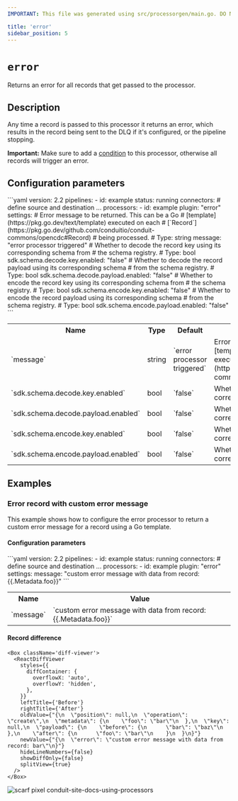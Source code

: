 ```yaml
---
IMPORTANT: This file was generated using src/processorgen/main.go. DO NOT EDIT.

title: 'error'
sidebar_position: 5
---
```



# `error`

Returns an error for all records that get passed to the processor.

## Description

Any time a record is passed to this processor it returns an error,
which results in the record being sent to the DLQ if it's configured, or the pipeline stopping.

**Important:** Make sure to add a [condition](https://conduit.io/docs/using/processors/conditions)
to this processor, otherwise all records will trigger an error.

## Configuration parameters

<Tabs groupId="config-params">
  <TabItem value="yaml" label="YAML">
```yaml
version: 2.2
pipelines:
  - id: example
    status: running
    connectors:
      # define source and destination ...
    processors:
      - id: example
        plugin: "error"
        settings:
          # Error message to be returned. This can be a Go
          # [template](https://pkg.go.dev/text/template) executed on each
          # [`Record`](https://pkg.go.dev/github.com/conduitio/conduit-commons/opencdc#Record)
          # being processed.
          # Type: string
          message: "error processor triggered"
          # Whether to decode the record key using its corresponding schema from
          # the schema registry.
          # Type: bool
          sdk.schema.decode.key.enabled: "false"
          # Whether to decode the record payload using its corresponding schema
          # from the schema registry.
          # Type: bool
          sdk.schema.decode.payload.enabled: "false"
          # Whether to encode the record key using its corresponding schema from
          # the schema registry.
          # Type: bool
          sdk.schema.encode.key.enabled: "false"
          # Whether to encode the record payload using its corresponding schema
          # from the schema registry.
          # Type: bool
          sdk.schema.encode.payload.enabled: "false"
```
  </TabItem>
  <TabItem value="table" label="Table">
  <table class="no-margin-table">
      <tr>
        <th>Name</th>
        <th>Type</th>
        <th>Default</th>
        <th>Description</th>
      </tr>
      <tr>
        <td>`message`</td>
        <td>string</td>
        <td>`error processor triggered`</td>
        <td>
  Error message to be returned. This can be a Go [template](https://pkg.go.dev/text/template)
executed on each [`Record`](https://pkg.go.dev/github.com/conduitio/conduit-commons/opencdc#Record)
being processed.
        </td>
      </tr>
      <tr>
        <td>`sdk.schema.decode.key.enabled`</td>
        <td>bool</td>
        <td>`false`</td>
        <td>
  Whether to decode the record key using its corresponding schema from the schema registry.
        </td>
      </tr>
      <tr>
        <td>`sdk.schema.decode.payload.enabled`</td>
        <td>bool</td>
        <td>`false`</td>
        <td>
  Whether to decode the record payload using its corresponding schema from the schema registry.
        </td>
      </tr>
      <tr>
        <td>`sdk.schema.encode.key.enabled`</td>
        <td>bool</td>
        <td>`false`</td>
        <td>
  Whether to encode the record key using its corresponding schema from the schema registry.
        </td>
      </tr>
      <tr>
        <td>`sdk.schema.encode.payload.enabled`</td>
        <td>bool</td>
        <td>`false`</td>
        <td>
  Whether to encode the record payload using its corresponding schema from the schema registry.
        </td>
      </tr>
    </table>
  </TabItem>
</Tabs>

## Examples

### Error record with custom error message

This example shows how to configure the error processor to
return a custom error message for a record using a Go template.

#### Configuration parameters

<Tabs groupId="config-params">
  <TabItem value="yaml" label="YAML">
```yaml
version: 2.2
pipelines:
  - id: example
    status: running
    connectors:
      # define source and destination ...
    processors:
      - id: example
        plugin: "error"
        settings:
          message: "custom error message with data from record: {{.Metadata.foo}}"
```
  </TabItem>
  <TabItem value="table" label="Table">
  <table class="no-margin-table">
      <tr>
        <th>Name</th>
        <th>Value</th>
      </tr>
      <tr>
        <td>`message`</td>
        <td>`custom error message with data from record: {{.Metadata.foo}}`</td>
      </tr>
    </table>
  </TabItem>
</Tabs>

#### Record difference

```mdx-code-block
<Box className='diff-viewer'>
  <ReactDiffViewer
    styles={{
      diffContainer: {
        overflowX: 'auto',
        overflowY: 'hidden',
      },
    }}
    leftTitle={'Before'}
    rightTitle={'After'}
    oldValue={"{\n  \"position\": null,\n  \"operation\": \"create\",\n  \"metadata\": {\n    \"foo\": \"bar\"\n  },\n  \"key\": null,\n  \"payload\": {\n    \"before\": {\n      \"bar\": \"baz\"\n    },\n    \"after\": {\n      \"foo\": \"bar\"\n    }\n  }\n}"}
    newValue={"{\n  \"error\": \"custom error message with data from record: bar\"\n}"}
    hideLineNumbers={false}
    showDiffOnly={false}
    splitView={true}
  />
</Box>
```



![scarf pixel conduit-site-docs-using-processors](https://static.scarf.sh/a.png?x-pxid=02ff4382-6501-4410-b523-fa8e7f879b00)
